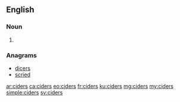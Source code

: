==English==

===Noun===
{{head|en|plural}}

# {{plural of|cider|lang=en}}

===Anagrams===
* [[dicers#English|dicers]]
* [[scried#English|scried]]

[[ar:ciders]]
[[ca:ciders]]
[[eo:ciders]]
[[fr:ciders]]
[[ku:ciders]]
[[mg:ciders]]
[[my:ciders]]
[[simple:ciders]]
[[sv:ciders]]